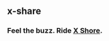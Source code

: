 ::: {.hero-banner}

::: {.hero-banner-text}
# x-share

### Feel the buzz. Ride [X Shore](https://xshore.com/).  
:::

::: 
